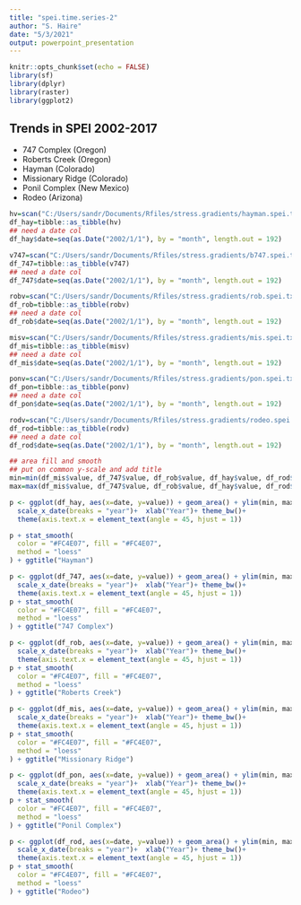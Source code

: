 ---
title: "spei.time.series-2"
author: "S. Haire"
date: "5/3/2021"
output: powerpoint_presentation
---

```{r setup, include=FALSE}
knitr::opts_chunk$set(echo = FALSE)
library(sf)
library(dplyr)
library(raster)
library(ggplot2)
```

## Trends in SPEI 2002-2017

-  747 Complex (Oregon)
-  Roberts Creek (Oregon)
-  Hayman (Colorado)
-  Missionary Ridge (Colorado)
-  Ponil Complex (New Mexico)
-  Rodeo (Arizona)

```{r dataprep, echo = FALSE}
hv=scan("C:/Users/sandr/Documents/Rfiles/stress.gradients/hayman.spei.txt")
df_hay=tibble::as_tibble(hv)
## need a date col 
df_hay$date=seq(as.Date("2002/1/1"), by = "month", length.out = 192)

v747=scan("C:/Users/sandr/Documents/Rfiles/stress.gradients/b747.spei.txt")
df_747=tibble::as_tibble(v747)
## need a date col 
df_747$date=seq(as.Date("2002/1/1"), by = "month", length.out = 192)

robv=scan("C:/Users/sandr/Documents/Rfiles/stress.gradients/rob.spei.txt")
df_rob=tibble::as_tibble(robv)
## need a date col 
df_rob$date=seq(as.Date("2002/1/1"), by = "month", length.out = 192)

misv=scan("C:/Users/sandr/Documents/Rfiles/stress.gradients/mis.spei.txt")
df_mis=tibble::as_tibble(misv)
## need a date col 
df_mis$date=seq(as.Date("2002/1/1"), by = "month", length.out = 192)

ponv=scan("C:/Users/sandr/Documents/Rfiles/stress.gradients/pon.spei.txt")
df_pon=tibble::as_tibble(ponv)
## need a date col 
df_pon$date=seq(as.Date("2002/1/1"), by = "month", length.out = 192)

rodv=scan("C:/Users/sandr/Documents/Rfiles/stress.gradients/rodeo.spei.txt")
df_rod=tibble::as_tibble(rodv)
## need a date col 
df_rod$date=seq(as.Date("2002/1/1"), by = "month", length.out = 192)


```

```{r plot_ts, echo = FALSE}

## area fill and smooth
## put on common y-scale and add title
min=min(df_mis$value, df_747$value, df_rob$value, df_hay$value, df_rod$value, df_pon$value)
max=max(df_mis$value, df_747$value, df_rob$value, df_hay$value, df_rod$value, df_pon$value)

p <- ggplot(df_hay, aes(x=date, y=value)) + geom_area() + ylim(min, max) + 
  scale_x_date(breaks = "year")+  xlab("Year")+ theme_bw()+ 
  theme(axis.text.x = element_text(angle = 45, hjust = 1))

p + stat_smooth(
  color = "#FC4E07", fill = "#FC4E07",
  method = "loess"
) + ggtitle("Hayman")

p <- ggplot(df_747, aes(x=date, y=value)) + geom_area() + ylim(min, max) + 
  scale_x_date(breaks = "year")+  xlab("Year")+ theme_bw()+ 
  theme(axis.text.x = element_text(angle = 45, hjust = 1))
p + stat_smooth(
  color = "#FC4E07", fill = "#FC4E07",
  method = "loess"
) + ggtitle("747 Complex")

p <- ggplot(df_rob, aes(x=date, y=value)) + geom_area() + ylim(min, max) + 
  scale_x_date(breaks = "year")+  xlab("Year")+ theme_bw()+ 
  theme(axis.text.x = element_text(angle = 45, hjust = 1))
p + stat_smooth(
  color = "#FC4E07", fill = "#FC4E07",
  method = "loess"
) + ggtitle("Roberts Creek")

p <- ggplot(df_mis, aes(x=date, y=value)) + geom_area() + ylim(min, max) + 
  scale_x_date(breaks = "year")+  xlab("Year")+ theme_bw()+ 
  theme(axis.text.x = element_text(angle = 45, hjust = 1))
p + stat_smooth(
  color = "#FC4E07", fill = "#FC4E07",
  method = "loess"
) + ggtitle("Missionary Ridge")

p <- ggplot(df_pon, aes(x=date, y=value)) + geom_area() + ylim(min, max) + 
  scale_x_date(breaks = "year")+  xlab("Year")+ theme_bw()+ 
  theme(axis.text.x = element_text(angle = 45, hjust = 1))
p + stat_smooth(
  color = "#FC4E07", fill = "#FC4E07",
  method = "loess"
) + ggtitle("Ponil Complex")

p <- ggplot(df_rod, aes(x=date, y=value)) + geom_area() + ylim(min, max) + 
  scale_x_date(breaks = "year")+  xlab("Year")+ theme_bw()+ 
  theme(axis.text.x = element_text(angle = 45, hjust = 1))
p + stat_smooth(
  color = "#FC4E07", fill = "#FC4E07",
  method = "loess"
) + ggtitle("Rodeo")


```



